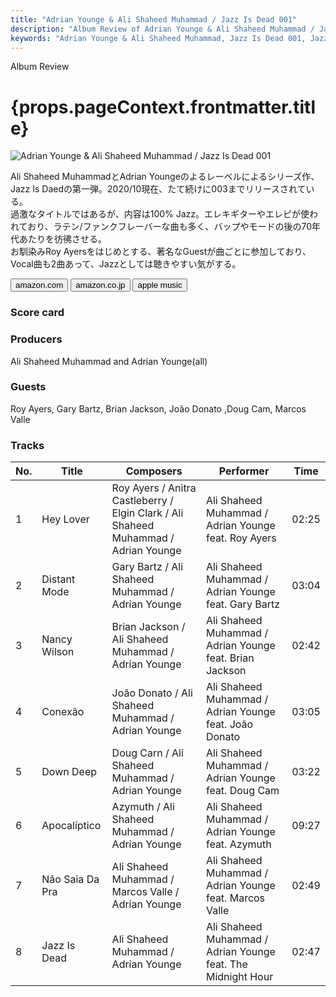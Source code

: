 ```yaml
---
title: "Adrian Younge & Ali Shaheed Muhammad / Jazz Is Dead 001"
description: "Album Review of Adrian Younge & Ali Shaheed Muhammad / Jazz Is Dead 001"
keywords: "Adrian Younge & Ali Shaheed Muhammad, Jazz Is Dead 001, Jazz Is Dead, Adrian Younge, Ali Shaheed Muhammad, エイドリアン・ヤング, アリ・シャヒード・ムハマド, ジャズ・イズ・デッド"
---
```





<p className="largeP">Album Review</p>
<h1 className="h1--no--margin">{props.pageContext.frontmatter.title}</h1>

<Row  className="image-card-group">
	<Column colMd={3} colLg={4} noGutterMdLeft="">
       <ImageCard>

![Adrian Younge & Ali Shaheed Muhammad / Jazz Is Dead 001](../../images/cd/jazzisdead1L.jpg)

</ImageCard>
	</Column>
	<Column colMd={4} colLg={8} noGutterMdLeft="">
	<p>
	Ali Shaheed MuhammadとAdrian Youngeのよるレーベルによるシリーズ作、Jazz Is Daedの第一弾。2020/10現在、たて続けに003までリリースされている。
  <br/>過激なタイトルではあるが、内容は100% Jazz。エレキギターやエレピが使われており、ラテン/ファンクフレーバーな曲も多く、バップやモードの後の70年代あたりを彷彿させる。
  <br/>お馴染みRoy Ayersをはじめとする、著名なGuestが曲ごとに参加しており、Vocal曲も2曲あって、Jazzとしては聴きやすい気がする。
  </p>
  <div>
	  <Button className="button-right-mergin"  href="https://amzn.to/31gxl0e" renderIcon={ArrowUpRight} size='sm' kind='primary'>
      amazon.com
    </Button>
    <Button className="button-right-mergin"  href="https://amzn.to/3o044QS" renderIcon={ArrowUpRight} size='sm' kind='secondary'>
      amazon.co.jp
    </Button>
    <Button className="button-right-mergin"  href="https://apple.co/3jZXg3s" renderIcon={ArrowUpRight} size='sm' kind='tertiary'>
      apple music
    </Button>
	</div>
  </Column>
</Row>
<Row >
  <Column colMd={4} colLg={4} noGutterMdLeft="">
    <div>
      <h3>Score card</h3>
	    <SliderJS1 value="5" />
      <SliderJS2 value="2" />
	    <SliderJS3 value="2" />
      <SliderJS4 value="8" />
    </div>
  </Column>
  <Column colMd={4} colLg={8} noGutterMdLeft="">
    <div>
      <h3>Producers</h3>
      <p>
      Ali Shaheed Muhammad and Adrian Younge(all)
      </p>
      <h3>Guests</h3>
      <p>
        Roy Ayers, Gary Bartz, Brian Jackson, João Donato ,Doug Cam, Marcos Valle
      </p>
    </div>
  </Column>
</Row>

<h3>Tracks</h3>

| No. | Title           | Composers                                                                           | Performer                                                    | Time  |
| --- | --------------- | ----------------------------------------------------------------------------------- | ------------------------------------------------------------ | ----- |
| 1   | Hey Lover       | Roy Ayers / Anitra Castleberry / Elgin Clark / Ali Shaheed Muhammad / Adrian Younge | Ali Shaheed Muhammad / Adrian Younge feat. Roy Ayers         | 02:25 |
| 2   | Distant Mode    | Gary Bartz / Ali Shaheed Muhammad / Adrian Younge                                   | Ali Shaheed Muhammad / Adrian Younge feat. Gary Bartz        | 03:04 |
| 3   | Nancy Wilson    | Brian Jackson / Ali Shaheed Muhammad / Adrian Younge                                | Ali Shaheed Muhammad / Adrian Younge feat. Brian Jackson     | 02:42 |
| 4   | Conexão         | João Donato / Ali Shaheed Muhammad / Adrian Younge                                  | Ali Shaheed Muhammad / Adrian Younge feat. João Donato       | 03:05 |
| 5   | Down Deep       | Doug Carn / Ali Shaheed Muhammad / Adrian Younge                                    | Ali Shaheed Muhammad / Adrian Younge feat. Doug Cam          | 03:22 |
| 6   | Apocalíptico    | Azymuth / Ali Shaheed Muhammad / Adrian Younge                                      | Ali Shaheed Muhammad / Adrian Younge feat. Azymuth           | 09:27 |
| 7   | Não Saia Da Pra | Ali Shaheed Muhammad / Marcos Valle / Adrian Younge                                 | Ali Shaheed Muhammad / Adrian Younge feat. Marcos Valle      | 02:49 |
| 8   | Jazz Is Dead    | Ali Shaheed Muhammad / Adrian Younge                                                | Ali Shaheed Muhammad / Adrian Younge feat. The Midnight Hour | 02:47 |
